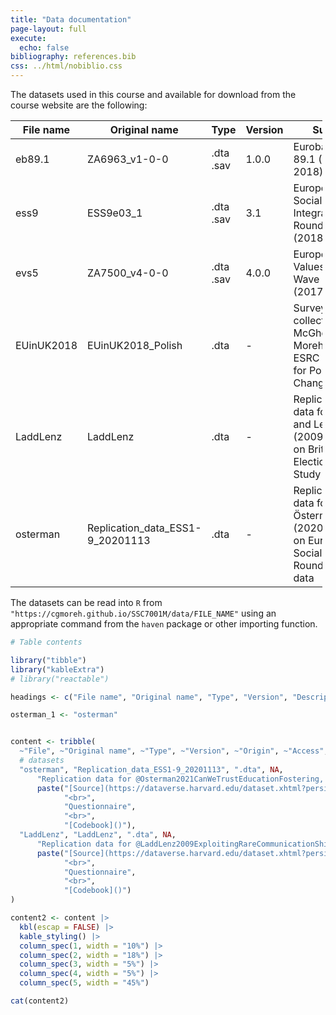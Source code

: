 ```yaml
---
title: "Data documentation"
page-layout: full
execute:
  echo: false
bibliography: references.bib
css: ../html/nobiblio.css
---
```


The datasets used in this course and available for download from the course website are the following:

+------------+----------------------------------+-------+---------+---------------------------------------------------------------------------------------+-------------------------------------------------------------------------------------------------------------------+
| File name  | Original name                    | Type  | Version | Survey                                                                                | Links                                                                                                             |
+============+==================================+=======+=========+=======================================================================================+===================================================================================================================+
| eb89.1     | ZA6963_v1-0-0                    | .dta\ | 1.0.0   | Eurobarometer; 89.1 (March 2018)                                                      | [Source](https://search.gesis.org/research_data/ZA6963 "GESIS")\                                                  |
|            |                                  | .sav  |         |                                                                                       | [Questionnaire](https://cgmoreh.github.io/SSC7001M/data/ZA6963_q_gb.pdf "Download PDF")\                          |
|            |                                  |       |         |                                                                                       | Codebook                                                                                                          |
+------------+----------------------------------+-------+---------+---------------------------------------------------------------------------------------+-------------------------------------------------------------------------------------------------------------------+
| ess9       | ESS9e03_1                        | .dta\ | 3.1     | European Social Survey; Integrated file, Round 9 (2018)                               | [Source](https://www.europeansocialsurvey.org/download.html?file=ESS9e03_1&y=2018 "ESS website")\                 |
|            |                                  | .sav  |         |                                                                                       | [Questionnaire](https://cgmoreh.github.io/SSC7001M/data/ESS9_source_questionnaires.pdf "Download PDF")\           |
|            |                                  |       |         |                                                                                       | Codebook                                                                                                          |
+------------+----------------------------------+-------+---------+---------------------------------------------------------------------------------------+-------------------------------------------------------------------------------------------------------------------+
| evs5       | ZA7500_v4-0-0                    | .dta\ | 4.0.0   | European Values Study; Wave 5 (2017-2020)                                             | [Source](https://search.gesis.org/research_data/ZA7500 "GESIS")\                                                  |
|            |                                  | .sav  |         |                                                                                       | [Questionnaire](https://cgmoreh.github.io/SSC7001M/data/ZA7500_q_gb.pdf "Download PDF")\                          |
|            |                                  |       |         |                                                                                       | Codebook                                                                                                          |
+------------+----------------------------------+-------+---------+---------------------------------------------------------------------------------------+-------------------------------------------------------------------------------------------------------------------+
| EUinUK2018 | EUinUK2018_Polish                | .dta  | \-      | Survey data collected by McGhee and Moreh (2018), ESRC Centre for Population Change   | Source\                                                                                                           |
|            |                                  |       |         |                                                                                       | [Questionnaire](https://cgmoreh.github.io/SSC7001M/data/EUinUK%202018%20Questionnaire.pdf "Download PDF")\        |
|            |                                  |       |         |                                                                                       | Codebook                                                                                                          |
+------------+----------------------------------+-------+---------+---------------------------------------------------------------------------------------+-------------------------------------------------------------------------------------------------------------------+
| LaddLenz   | LaddLenz                         | .dta  | \-      | Replication data for Ladd and Lenz (2009), based on British Election Panel Study data | [Source](https://dataverse.harvard.edu/dataset.xhtml?persistentId=hdl:1902.1/16077 "Hainmueller 2011 Dataverse")\ |
|            |                                  |       |         |                                                                                       | Questionnaire\                                                                                                    |
|            |                                  |       |         |                                                                                       | Codebook                                                                                                          |
+------------+----------------------------------+-------+---------+---------------------------------------------------------------------------------------+-------------------------------------------------------------------------------------------------------------------+
| osterman   | Replication_data_ESS1-9_20201113 | .dta  | \-      | Replication data for Österman (2020), based on European Social Survey Rounds 1-9 data | [Source](https://dataverse.harvard.edu/dataset.xhtml?persistentId=doi:10.7910/DVN/RCSCDA "Osterman Dataverse")\   |
|            |                                  |       |         |                                                                                       | Questionnaire\                                                                                                    |
|            |                                  |       |         |                                                                                       | Codebook                                                                                                          |
+------------+----------------------------------+-------+---------+---------------------------------------------------------------------------------------+-------------------------------------------------------------------------------------------------------------------+

The datasets can be read into `R` from `"https://cgmoreh.github.io/SSC7001M/data/FILE_NAME"` using an appropriate command from the `haven` package or other importing function.

```r
# Table contents

library("tibble")
library("kableExtra")
# library("reactable")

headings <- c("File name", "Original name", "Type", "Version", "Description", "Access")

osterman_1 <- "osterman"


content <- tribble(
  ~"File", ~"Original name", ~"Type", ~"Version", ~"Origin", ~"Access",
  # datasets
  "osterman", "Replication_data_ESS1-9_20201113", ".dta", NA, 
      "Replication data for @Osterman2021CanWeTrustEducationFostering, based on European Social Survey Rounds 1-9 data",
      paste("[Source](https://dataverse.harvard.edu/dataset.xhtml?persistentId=doi:10.7910/DVN/RCSCDA)",
            "<br>",
            "Questionnaire",
            "<br>",
            "[Codebook]()"),
  "LaddLenz", "LaddLenz", ".dta", NA,
      "Replication data for @LaddLenz2009ExploitingRareCommunicationShiftDocument, based on British Election Panel Study data. Included in @Hainmueller2012EntropyBalancingCausalEffectsMultivariate",
      paste("[Source](https://dataverse.harvard.edu/dataset.xhtml?persistentId=hdl:1902.1/16077)",
            "<br>",
            "Questionnaire",
            "<br>",
            "[Codebook]()")
)

content2 <- content |> 
  kbl(escap = FALSE) |> 
  kable_styling() |>
  column_spec(1, width = "10%") |>  
  column_spec(2, width = "18%") |>  
  column_spec(3, width = "5%") |>  
  column_spec(4, width = "5%") |>  
  column_spec(5, width = "45%")

```

::: text-xm
```r

cat(content2)

```
:::
